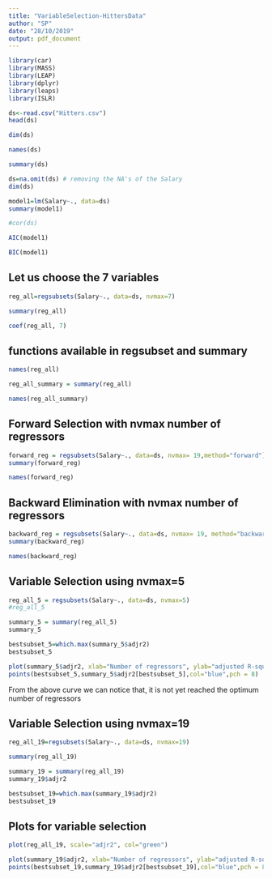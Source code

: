 ---
title: "VariableSelection-HittersData"
author: "SP"
date: "28/10/2019"
output: pdf_document
---

```{r}
library(car)
library(MASS)
library(LEAP)
library(dplyr)
library(leaps)
library(ISLR)
```

```{r}
ds<-read.csv("Hitters.csv")
head(ds)
```

```{r}
dim(ds)
```

```{r}
names(ds)
```

```{r}
summary(ds)
```

```{r}
ds=na.omit(ds) # removing the NA's of the Salary
dim(ds)
```

```{r}
model1=lm(Salary~., data=ds)
summary(model1)
```

```{r}
#cor(ds)
```






```{r}
AIC(model1)
```

```{r}
BIC(model1)
```

## Let us choose the 7 variables

```{r}
reg_all=regsubsets(Salary~., data=ds, nvmax=7)
```

```{r}
summary(reg_all)
```


```{r}
coef(reg_all, 7)
```

## functions available in regsubset and summary

```{r}
names(reg_all)
```

```{r}
reg_all_summary = summary(reg_all)
```


```{r}
names(reg_all_summary)
```

## Forward Selection with nvmax number of regressors

```{r}
forward_reg = regsubsets(Salary~., data=ds, nvmax= 19,method="forward")
summary(forward_reg)
```

```{r}
names(forward_reg)
```




## Backward Elimination with nvmax number of regressors

```{r}
backward_reg = regsubsets(Salary~., data=ds, nvmax= 19, method="backward")
summary(backward_reg)
```

```{r}
names(backward_reg)
```

## Variable Selection using nvmax=5

```{r}
reg_all_5 = regsubsets(Salary~., data=ds, nvmax=5)
#reg_all_5
```

```{r}
summary_5 = summary(reg_all_5)
summary_5
```

```{r}
bestsubset_5=which.max(summary_5$adjr2)
bestsubset_5
```


```{r}
plot(summary_5$adjr2, xlab="Number of regressors", ylab="adjusted R-square", type ="l", col="red")
points(bestsubset_5,summary_5$adjr2[bestsubset_5],col="blue",pch = 8)
```
From the above curve we can notice that, it is not yet reached the optimum number of regressors


## Variable Selection using nvmax=19

```{r}
reg_all_19=regsubsets(Salary~., data=ds, nvmax=19)
```


```{r}
summary(reg_all_19)
```


```{r}
summary_19 = summary(reg_all_19)
summary_19$adjr2
```


```{r}
bestsubset_19=which.max(summary_19$adjr2)
bestsubset_19
```


## Plots for variable selection


```{r}
plot(reg_all_19, scale="adjr2", col="green")
```

```{r}
plot(summary_19$adjr2, xlab="Number of regressors", ylab="adjusted R-square", type ="l", col="red")
points(bestsubset_19,summary_19$adjr2[bestsubset_19],col="blue",pch = 8)
```


